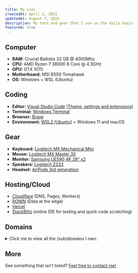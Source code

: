 ```yaml
---
title: My uses
createdAt: April 3, 2021
updatedAt: August 7, 2023
description: My tech and gear that I use on the daily basis
featured: true
---
```


## Computer

- **RAM:** Crucial Ballistix 32 GB @ 4000Mhz
- **CPU:** AMD Ryzen 7 3800X 8 Core @ 4.3GHz
- **GPU:** GTX 1070
- **Motherboard:** MSI B550 Tomahawk
- **OS:** Windows + WSL (Ubuntu)

## Coding

- **Editor:** [Visual Studio Code](https://code.visualstudio.com) [(Theme, settings and extensions)](https://github.com/Dev-CasperTheGhost/dotfiles)
- **Terminal:** [Windows Terminal](https://github.com/microsoft/terminal)
- **Browser:** [Brave](https://brave.com/)
- **Environment:** [WSL2 (Ubuntu)](https://learn.microsoft.com/en-us/windows/wsl/install) + Windows 11 and macOS

## Gear

- **Keyboard:** [Logitech MX Mechanical Mini](https://www.logitech.com/en-us/products/keyboards/mx-mechanical.html)
- **Mouse:** [Logitech MX Master 3S](https://www.logitech.com/en-us/products/mice/mx-master-3s.910-006556.html)
- **Monitor:** [Samsung UE590 4K 28" x2](https://www.samsung.com/us/computing/monitors/uhd-and-wqhd/samsung-uhd-28-monitor-with-high-glossy-black-finish-lu28e590ds-za/)
- **Speakers:** [Logitech Z333](https://www.logitech.com/en-us/products/speakers/z333-speaker-system-subwoofer.980-001203.html?crid=47)
- **Headset:** [AirPods 3rd generation](https://www.apple.com/airpods-3rd-generation/)

## Hosting/Cloud

- [Cloudflare](https://cloudflare.com) (DNS, Pages, Workers)
- [RONIN](https://ronin.co) (Data at the edge)
- [Vercel](https://vercel.com)
- [StackBlitz](https://stackblitz.com) (online IDE for testing and quick code scratching)

## Domains

<details>
    <summary>Click me to view all the (sub)domains I own.</summary>

- [casperiv.dev](https://casperiv.dev)
- [www.casperiv.dev](https://www.casperiv.dev)
- [tab.casperiv.dev](https://tab.casperiv.dev)
- [qmusic.casperiv.dev](https://qmusic.casperiv.dev)
- [flag-guesser.casperiv.dev](https://flag-guesser.casperiv.dev)
- [js-quiz.casperiv.dev](https://js-quiz.casperiv.dev)
- [weather-api.casperiv.dev](https://weather-api.casperiv.dev)
- [preview.casperiv.dev](https://preview.casperiv.dev)
- [terminal.casperiv.dev](https://terminal.casperiv.dev)
- [tic-tac-toe.casperiv.dev](https://tic-tac-toe.casperiv.dev)
- [earnings.casperiv.dev](https://earnings.casperiv.dev)
- [inventory.casperiv.dev](https://inventory.casperiv.dev)
- [snailycad.org](https://snailycad.org)
- [docs.snailycad.org](https://docs.snailycad.org)
- [demo.snailycad.org](https://demo.snailycad.org)

</details>

## More

See something that isn't listed? [Feel free to contact me!](/#contact)
